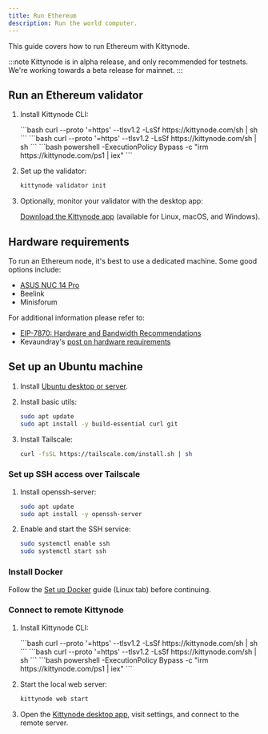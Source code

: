 ```yaml
---
title: Run Ethereum
description: Run the world computer.
---
```



This guide covers how to run Ethereum with Kittynode.

:::note
Kittynode is in alpha release, and only recommended for testnets. We're working towards a beta release for mainnet.
:::

## Run an Ethereum validator

<Steps>

1. Install Kittynode CLI:

    <Tabs>
      <TabItem label="Linux">
        ```bash
        curl --proto '=https' --tlsv1.2 -LsSf https://kittynode.com/sh | sh
        ```
      </TabItem>
      <TabItem label="macOS">
        ```bash
        curl --proto '=https' --tlsv1.2 -LsSf https://kittynode.com/sh | sh
        ```
      </TabItem>
      <TabItem label="Windows">
        ```bash
        powershell -ExecutionPolicy Bypass -c "irm https://kittynode.com/ps1 | iex"
        ```
      </TabItem>
    </Tabs>

2. Set up the validator:

    ```bash
    kittynode validator init
    ```

3. Optionally, monitor your validator with the desktop app:

   [Download the Kittynode app](https://kittynode.com/download) (available for Linux, macOS, and Windows).

</Steps>

## Hardware requirements

To run an Ethereum node, it's best to use a dedicated machine. Some good options include:

- [ASUS NUC 14 Pro](https://www.newegg.com/asus-nuc-configurator/ASUS-NUC-14-Pro/56-110-266)
- Beelink
- Minisforum

For additional information please refer to:

- [EIP-7870: Hardware and Bandwidth Recommendations](https://eips.ethereum.org/EIPS/eip-7870)
- Kevaundray's [post on hardware requirements](https://hackmd.io/@kevaundray/S1hUQuV4Jx)

## Set up an Ubuntu machine

<Steps>

1. Install [Ubuntu desktop or server](https://ubuntu.com/download).

2. Install basic utils:

    ```bash
    sudo apt update
    sudo apt install -y build-essential curl git
    ```

3. Install Tailscale:

    ```bash
    curl -fsSL https://tailscale.com/install.sh | sh
    ```

</Steps>

### Set up SSH access over Tailscale

<Steps>

1. Install openssh-server:

    ```bash
    sudo apt update
    sudo apt install -y openssh-server
    ```

2. Enable and start the SSH service:

    ```bash
    sudo systemctl enable ssh
    sudo systemctl start ssh
    ```

</Steps>

### Install Docker

Follow the [Set up Docker](https://docs.kittynode.com/guides/set-up-docker) guide (Linux tab) before continuing.

### Connect to remote Kittynode

<Steps>

1. Install Kittynode CLI:

    <Tabs>
      <TabItem label="Linux">
        ```bash
        curl --proto '=https' --tlsv1.2 -LsSf https://kittynode.com/sh | sh
        ```
      </TabItem>
      <TabItem label="macOS">
        ```bash
        curl --proto '=https' --tlsv1.2 -LsSf https://kittynode.com/sh | sh
        ```
      </TabItem>
      <TabItem label="Windows">
        ```bash
        powershell -ExecutionPolicy Bypass -c "irm https://kittynode.com/ps1 | iex"
        ```
      </TabItem>
    </Tabs>

2. Start the local web server:

    ```bash
    kittynode web start
    ```

3. Open the [Kittynode desktop app](https://kittynode.com/download), visit settings, and connect to the remote server.

</Steps>
